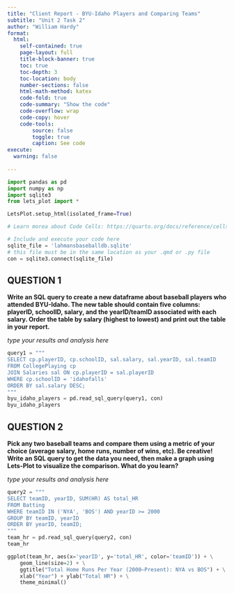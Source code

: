 ```yaml
---
title: "Client Report - BYU-Idaho Players and Comparing Teams"
subtitle: "Unit 2 Task 2"
author: "William Hardy"
format:
  html:
    self-contained: true
    page-layout: full
    title-block-banner: true
    toc: true
    toc-depth: 3
    toc-location: body
    number-sections: false
    html-math-method: katex
    code-fold: true
    code-summary: "Show the code"
    code-overflow: wrap
    code-copy: hover
    code-tools:
        source: false
        toggle: true
        caption: See code
execute: 
  warning: false
    
---
```


```python
import pandas as pd 
import numpy as np
import sqlite3
from lets_plot import *

LetsPlot.setup_html(isolated_frame=True)
```


```python
# Learn morea about Code Cells: https://quarto.org/docs/reference/cells/cells-jupyter.html

# Include and execute your code here
sqlite_file = 'lahmansbaseballdb.sqlite'
# this file must be in the same location as your .qmd or .py file
con = sqlite3.connect(sqlite_file)
```

## QUESTION 1

__Write an SQL query to create a new dataframe about baseball players who attended BYU-Idaho. The new table should contain five columns: playerID, schoolID, salary, and the yearID/teamID associated with each salary. Order the table by salary (highest to lowest) and print out the table in your report.__

_type your results and analysis here_

```python
query1 = """
SELECT cp.playerID, cp.schoolID, sal.salary, sal.yearID, sal.teamID
FROM CollegePlaying cp
JOIN Salaries sal ON cp.playerID = sal.playerID
WHERE cp.schoolID = 'idahofalls'
ORDER BY sal.salary DESC;
"""
byu_idaho_players = pd.read_sql_query(query1, con)
byu_idaho_players

```

## QUESTION 2

__Pick any two baseball teams and compare them using a metric of your choice (average salary, home runs, number of wins, etc). Be creative! Write an SQL query to get the data you need, then make a graph using Lets-Plot to visualize the comparison. What do you learn?__ 

_type your results and analysis here_

```python
query2 = """
SELECT teamID, yearID, SUM(HR) AS total_HR
FROM Batting
WHERE teamID IN ('NYA', 'BOS') AND yearID >= 2000
GROUP BY teamID, yearID
ORDER BY yearID, teamID;
"""
team_hr = pd.read_sql_query(query2, con)
team_hr

ggplot(team_hr, aes(x='yearID', y='total_HR', color='teamID')) + \
    geom_line(size=2) + \
    ggtitle("Total Home Runs Per Year (2000–Present): NYA vs BOS") + \
    xlab("Year") + ylab("Total HR") + \
    theme_minimal()
```